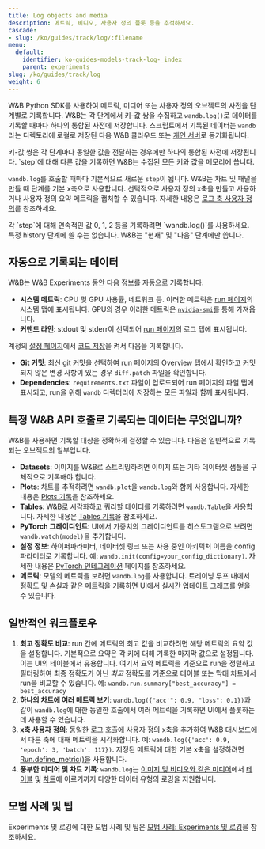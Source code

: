 ```yaml
---
title: Log objects and media
description: 메트릭, 비디오, 사용자 정의 플롯 등을 추적하세요.
cascade:
- slug: /ko/guides/track/log/:filename
menu:
  default:
    identifier: ko-guides-models-track-log-_index
    parent: experiments
slug: /ko/guides/track/log
weight: 6
---
```


W&B Python SDK를 사용하여 메트릭, 미디어 또는 사용자 정의 오브젝트의 사전을 단계별로 기록합니다. W&B는 각 단계에서 키-값 쌍을 수집하고 `wandb.log()`로 데이터를 기록할 때마다 하나의 통합된 사전에 저장합니다. 스크립트에서 기록된 데이터는 `wandb`라는 디렉토리에 로컬로 저장된 다음 W&B 클라우드 또는 [개인 서버](/ko/platform/hosting/)로 동기화됩니다.

<Note>
키-값 쌍은 각 단계마다 동일한 값을 전달하는 경우에만 하나의 통합된 사전에 저장됩니다. `step`에 대해 다른 값을 기록하면 W&B는 수집된 모든 키와 값을 메모리에 씁니다.
</Note>

`wandb.log`를 호출할 때마다 기본적으로 새로운 `step`이 됩니다. W&B는 차트 및 패널을 만들 때 단계를 기본 x축으로 사용합니다. 선택적으로 사용자 정의 x축을 만들고 사용하거나 사용자 정의 요약 메트릭을 캡처할 수 있습니다. 자세한 내용은 [로그 축 사용자 정의](/ko/models/track/log/customize-logging-axes)를 참조하세요.

<Warning>
각 `step`에 대해 연속적인 값 0, 1, 2 등을 기록하려면 `wandb.log()`를 사용하세요. 특정 history 단계에 쓸 수는 없습니다. W&B는 "현재" 및 "다음" 단계에만 씁니다.
</Warning>

## 자동으로 기록되는 데이터

W&B는 W&B Experiments 동안 다음 정보를 자동으로 기록합니다.

* **시스템 메트릭**: CPU 및 GPU 사용률, 네트워크 등. 이러한 메트릭은 [run 페이지](/ko/models/runs/)의 시스템 탭에 표시됩니다. GPU의 경우 이러한 메트릭은 [`nvidia-smi`](https://developer.nvidia.com/nvidia-system-management-interface)를 통해 가져옵니다.
* **커맨드 라인**: stdout 및 stderr이 선택되어 [run 페이지](/ko/models/runs/)의 로그 탭에 표시됩니다.

계정의 [설정 페이지](https://wandb.ai/settings)에서 [코드 저장](http://wandb.me/code-save-colab)을 켜서 다음을 기록합니다.

* **Git 커밋**: 최신 git 커밋을 선택하여 run 페이지의 Overview 탭에서 확인하고 커밋되지 않은 변경 사항이 있는 경우 `diff.patch` 파일을 확인합니다.
* **Dependencies**: `requirements.txt` 파일이 업로드되어 run 페이지의 파일 탭에 표시되고, run을 위해 `wandb` 디렉터리에 저장하는 모든 파일과 함께 표시됩니다.

## 특정 W&B API 호출로 기록되는 데이터는 무엇입니까?

W&B를 사용하면 기록할 대상을 정확하게 결정할 수 있습니다. 다음은 일반적으로 기록되는 오브젝트의 일부입니다.

* **Datasets**: 이미지를 W&B로 스트리밍하려면 이미지 또는 기타 데이터셋 샘플을 구체적으로 기록해야 합니다.
* **Plots**: 차트를 추적하려면 `wandb.plot`을 `wandb.log`와 함께 사용합니다. 자세한 내용은 [Plots 기록](/ko/models/track/log/plots)을 참조하세요.
* **Tables**: W&B로 시각화하고 쿼리할 데이터를 기록하려면 `wandb.Table`을 사용합니다. 자세한 내용은 [Tables 기록](/ko/models/track/log/log-tables)을 참조하세요.
* **PyTorch 그레이디언트**: UI에서 가중치의 그레이디언트를 히스토그램으로 보려면 `wandb.watch(model)`을 추가합니다.
* **설정 정보**: 하이퍼파라미터, 데이터셋 링크 또는 사용 중인 아키텍처 이름을 config 파라미터로 기록합니다. 예: `wandb.init(config=your_config_dictionary)`. 자세한 내용은 [PyTorch 인테그레이션](/ko/guides/integrations/pytorch) 페이지를 참조하세요.
* **메트릭**: 모델의 메트릭을 보려면 `wandb.log`를 사용합니다. 트레이닝 루프 내에서 정확도 및 손실과 같은 메트릭을 기록하면 UI에서 실시간 업데이트 그래프를 얻을 수 있습니다.

## 일반적인 워크플로우

1. **최고 정확도 비교**: run 간에 메트릭의 최고 값을 비교하려면 해당 메트릭의 요약 값을 설정합니다. 기본적으로 요약은 각 키에 대해 기록한 마지막 값으로 설정됩니다. 이는 UI의 테이블에서 유용합니다. 여기서 요약 메트릭을 기준으로 run을 정렬하고 필터링하여 최종 정확도가 아닌 _최고_ 정확도를 기준으로 테이블 또는 막대 차트에서 run을 비교할 수 있습니다. 예: `wandb.run.summary["best_accuracy"] = best_accuracy`
2. **하나의 차트에 여러 메트릭 보기**: `wandb.log({"acc'": 0.9, "loss": 0.1})`과 같이 `wandb.log`에 대한 동일한 호출에서 여러 메트릭을 기록하면 UI에서 플롯하는 데 사용할 수 있습니다.
3. **x축 사용자 정의**: 동일한 로그 호출에 사용자 정의 x축을 추가하여 W&B 대시보드에서 다른 축에 대해 메트릭을 시각화합니다. 예: `wandb.log({'acc': 0.9, 'epoch': 3, 'batch': 117})`. 지정된 메트릭에 대한 기본 x축을 설정하려면 [Run.define_metric()](/ko/models/ref/python/run#define_metric)을 사용합니다.
4. **풍부한 미디어 및 차트 기록**: `wandb.log`는 [이미지 및 비디오와 같은 미디어](/ko/models/track/log/media)에서 [테이블](/ko/models/track/log/log-tables) 및 [차트](/ko/models/app/features/custom-charts/)에 이르기까지 다양한 데이터 유형의 로깅을 지원합니다.

## 모범 사례 및 팁

Experiments 및 로깅에 대한 모범 사례 및 팁은 [모범 사례: Experiments 및 로깅](https://wandb.ai/wandb/pytorch-lightning-e2e/reports/W-B-Best-Practices-Guide--VmlldzozNTU1ODY1#w&b-experiments-and-logging)을 참조하세요.
